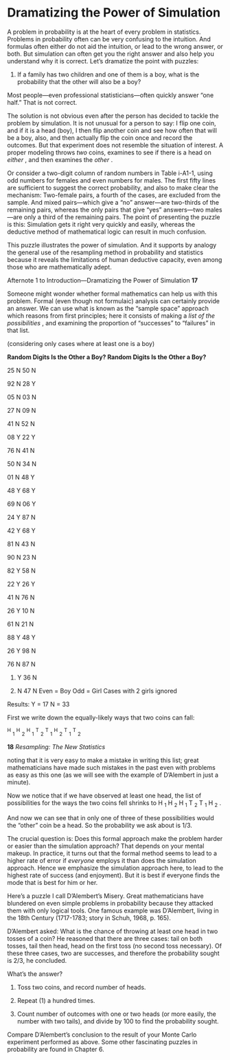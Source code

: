 Dramatizing the Power of Simulation
===================================

A problem in probability is at the heart of every problem in statistics.
Problems in probability often can be very confusing to the intuition.
And formulas often either do not aid the intuition, or lead to the wrong
answer, or both. But simulation can often get you the right answer and
also help you understand why it is correct. Let's dramatize the point
with puzzles:

1.  If a family has two children and one of them is a boy, what is the
    probability that the other will also be a boy?

Most people---even professional statisticians---often quickly answer
"one half." That is not correct.

The solution is not obvious even after the person has decided to tackle
the problem by simulation. It is not unusual for a person to say: I flip
one coin, and if it is a head (boy), I then flip another coin and see
how often that will be a boy, also, and then actually flip the coin once
and record the outcomes. But that experiment does not resemble the
situation of interest. A proper modeling throws *two* coins, examines to
see if there is a head on *either* , and then examines the *other* .

Or consider a two-digit column of random numbers in Table i-A1-1, using
odd numbers for females and even numbers for males. The first fifty
lines are sufficient to suggest the correct probability, and also to
make clear the mechanism: Two-female pairs, a fourth of the cases, are
excluded from the sample. And mixed pairs---which give a "no"
answer---are two-thirds of the remaining pairs, whereas the only pairs
that give "yes" answers---two males---are only a third of the remaining
pairs. The point of presenting the puzzle is this: Simulation gets it
right very quickly and easily, whereas the deductive method of
mathematical logic can result in much confusion.

This puzzle illustrates the power of simulation. And it supports by
analogy the general use of the resampling method in probability and
statistics because it reveals the limitations of human deductive
capacity, even among those who are mathematically adept.

Afternote 1 to Introduction---Dramatizing the Power of Simulation **17**

Someone might wonder whether formal mathematics can help us with this
problem. Formal (even though not formulaic) analysis can certainly
provide an answer. We can use what is known as the "sample space"
approach which reasons from first principles; here it consists of making
a *list of the possibilities* , and examining the proportion of
"successes" to "failures" in that list.

(considering only cases where at least one is a boy)

**Random Digits Is the Other a Boy? Random Digits Is the Other a Boy?**

25 N 50 N

92 N 28 Y

05 N 03 N

27 N 09 N

41 N 52 N

08 Y 22 Y

76 N 41 N

50 N 34 N

01 N 48 Y

48 Y 68 Y

69 N 06 Y

24 Y 87 N

42 Y 68 Y

81 N 43 N

90 N 23 N

82 Y 58 N

22 Y 26 Y

41 N 76 N

26 Y 10 N

61 N 21 N

88 Y 48 Y

26 Y 98 N

76 N 87 N

1.  Y 36 N

2.  N 47 N Even = Boy Odd = Girl Cases with 2 girls ignored

Results: Y = 17 N = 33

First we write down the equally-likely ways that two coins can fall:

^H^ ~1~ ^H^ ~2~ ^H^ ~1~ ^T^ ~2~ ^T^ ~1~ ^H^ ~2~ ^T^ ~1~ ^T^ ~2~

**18** *Resampling: The New Statistics*

noting that it is very easy to make a mistake in writing this list;
great mathematicians have made such mistakes in the past even with
problems as easy as this one (as we will see with the example of
D'Alembert in just a minute).

Now we notice that if we have observed at least one head, the list of
possibilities for the ways the two coins fell shrinks to H ~1~ H ~2~ H
~1~ T ~2~ T ~1~ H ~2~ .

And now we can see that in only one of three of these possibilities
would the "other" coin be a head. So the probability we ask about is
1/3.

The crucial question is: Does this formal approach make the problem
harder or easier than the simulation approach? That depends on your
mental makeup. In practice, it turns out that the formal method seems to
lead to a higher rate of error if *everyone* employs it than does the
simulation approach. Hence we emphasize the simulation approach here, to
lead to the highest rate of success (and enjoyment). But it is best if
everyone finds the mode that is best for him or her.

Here's a puzzle I call D'Alembert's Misery. Great mathematicians have
blundered on even simple problems in probability because they attacked
them with only logical tools. One famous example was D'Alembert, living
in the 18th Century (1717-1783; story in Schuh, 1968, p. 165).

D'Alembert asked: What is the chance of throwing at least one head in
two tosses of a coin? He reasoned that there are three cases: tail on
both tosses, tail then head, head on the first toss (no second toss
necessary). Of these three cases, two are successes, and therefore the
probability sought is 2/3, he concluded.

What's the answer?

1.  Toss two coins, and record number of heads.

2.  Repeat (1) a hundred times.

3.  Count number of outcomes with one or two heads (or more easily, the
    number with two tails), and divide by 100 to find the probability
    sought.

Compare D'Alembert's conclusion to the result of your Monte Carlo
experiment performed as above. Some other fascinating puzzles in
probability are found in Chapter 6.

